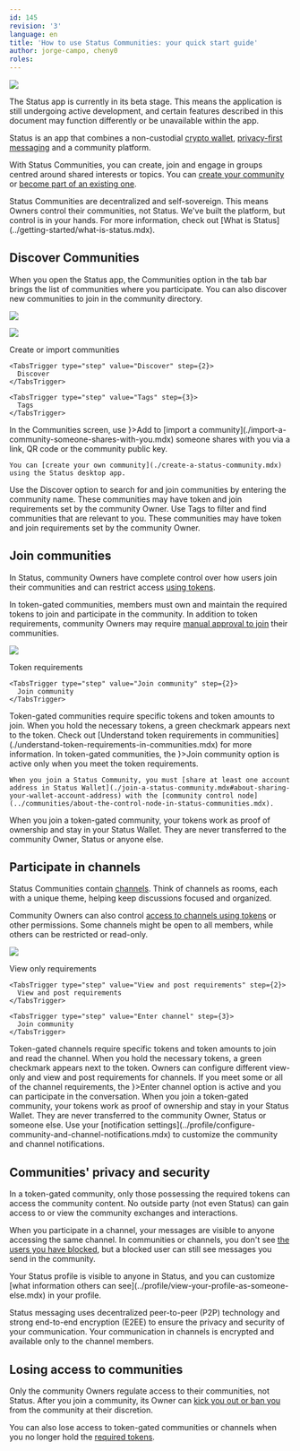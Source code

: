 ```yaml
---
id: 145
revision: '3'
language: en
title: 'How to use Status Communities: your quick start guide'
author: jorge-campo, cheny0
roles:
---
```


![](https://res.cloudinary.com/dhgck7ebz/image/upload/v1693319365/Help/Documentation%20Screens/Getting%20Started/145/145_Header_Light.png)

<Admonition type="beta" status="Status app is currently in beta stage">
  The Status app is currently in its beta stage. This means the application is still undergoing active development, and certain features described in this document may function differently or be unavailable within the app.
</Admonition>

Status is an app that combines a non-custodial [crypto wallet](../wallet/status-wallet-your-quick-start-guide.mdx), [privacy-first messaging](../messaging/about-status-messages.mdx) and a community platform.

With Status Communities, you can create, join and engage in groups centred around shared interests or topics. You can [create your community](./create-a-status-community.mdx) or [become part of an existing one](./join-a-status-community.mdx).

<Admonition type="info">
  Status Communities are decentralized and self-sovereign. This means Owners control their communities, not Status. We've built the platform, but control is in your hands. For more information, check out [What is Status](../getting-started/what-is-status.mdx).
</Admonition>

## Discover Communities

When you open the Status app, the <CommunitiesIcon /> Communities option in the tab bar brings the list of communities where you participate. You can also discover new communities to join in the community directory.

![](https://res.cloudinary.com/dhgck7ebz/image/upload/v1702481878/Help/Documentation%20Screens/Getting%20Started/145/01%20Communities%20Home/145_2_Screen_Light.png)

![](https://res.cloudinary.com/dhgck7ebz/image/upload/v1702481878/Help/Documentation%20Screens/Getting%20Started/145/01%20Communities%20Home/145_3_Screen_Light.png)

<Tabs defaultValue="Create or import communities">
  <TabsList size={32}>
    <TabsTrigger type="step" value="Create or import communities" step={1}>
      Create or import communities
    </TabsTrigger>

    <TabsTrigger type="step" value="Discover" step={2}>
      Discover
    </TabsTrigger>

    <TabsTrigger type="step" value="Tags" step={3}>
      Tags
    </TabsTrigger>
  </TabsList>

  <TabsContent value="Create or import communities">
    In the Communities screen, use <ContextTag icon={<AddSmallIcon />}>Add</ContextTag> to [import a community](./import-a-community-someone-shares-with-you.mdx) someone shares with you via a link, QR code or the community public key.

    You can [create your own community](./create-a-status-community.mdx) using the Status desktop app.
  </TabsContent>

  <TabsContent value="Discover">
    Use the <ContextTag>Discover</ContextTag> option to search for and join communities by entering the community name.
    These communities may have token and join requirements set by the community Owner.
  </TabsContent>

  <TabsContent value="Tags">
    Use <ContextTag>Tags</ContextTag> to filter and find communities that are relevant to you.
    These communities may have token and join requirements set by the community Owner.
  </TabsContent>
</Tabs>

## Join communities

In Status, community Owners have complete control over how users join their communities and can restrict access [using tokens](examples-of-token-based-access-in-communities-and-channels.mdx).

In token-gated communities, members must own and maintain the required tokens to join and participate in the community. In addition to token requirements, community Owners may require [manual approval to join](./about-community-request-approvals.mdx) their communities.

![](https://res.cloudinary.com/dhgck7ebz/image/upload/v1693378438/Help/Documentation%20Screens/Getting%20Started/145/02%20Token%20Gated%20Communities/145_2_Screen_Light.png)

<Tabs defaultValue="Token requirements">
  <TabsList size={32}>
    <TabsTrigger type="step" value="Token requirements" step={1}>
      Token requirements
    </TabsTrigger>

    <TabsTrigger type="step" value="Join community" step={2}>
      Join community
    </TabsTrigger>
  </TabsList>

  <TabsContent value="Token requirements">
    Token-gated communities require specific tokens and token amounts to join. When you hold the necessary tokens, a <CheckCircleIcon /> green checkmark appears next to the token. Check out [Understand token requirements in communities](./understand-token-requirements-in-communities.mdx) for more information.
  </TabsContent>

  <TabsContent value="Join community">
    In token-gated communities, the <ContextTag icon={<UnlockedIcon />}>Join community</ContextTag> option is active only when you meet the token requirements.

    When you join a Status Community, you must [share at least one account address in Status Wallet](./join-a-status-community.mdx#about-sharing-your-wallet-account-address) with the [community control node](../communities/about-the-control-node-in-status-communities.mdx).
  </TabsContent>
</Tabs>

<Admonition type="info">
  When you join a token-gated community, your tokens work as proof of ownership and stay in your Status Wallet. They are never transferred to the community Owner, Status or anyone else.
</Admonition>

## Participate in channels

Status Communities contain [channels](./channels-your-quick-start-guide.mdx). Think of channels as rooms, each with a unique theme, helping keep discussions focused and organized.

Community Owners can also control [access to channels using tokens](./set-up-a-token-gated-channel.mdx) or other permissions. Some channels might be open to all members, while others can be restricted or read-only.

![](https://res.cloudinary.com/dhgck7ebz/image/upload/v1693378557/Help/Documentation%20Screens/Getting%20Started/145/03%20Token%20Gated%20Channels/145_3_Screen_Light.png)

<Tabs defaultValue="View only requirements">
  <TabsList size={32}>
    <TabsTrigger type="step" value="View only requirements" step={1}>
      View only requirements
    </TabsTrigger>

    <TabsTrigger type="step" value="View and post requirements" step={2}>
      View and post requirements
    </TabsTrigger>

    <TabsTrigger type="step" value="Enter channel" step={3}>
      Join community
    </TabsTrigger>
  </TabsList>

  <TabsContent value="View only requirements">
    Token-gated channels require specific tokens and token amounts to join and read the channel. When you hold the necessary tokens, a <CheckCircleIcon /> green checkmark appears next to the token.
  </TabsContent>

  <TabsContent value="View and post requirements">
    Owners can configure different view-only and view and post requirements for channels.
  </TabsContent>

  <TabsContent value="Enter channel">
    If you meet some or all of the channel requirements, the <ContextTag icon={<UnlockedIcon />}>Enter channel</ContextTag> option is active and you can participate in the conversation.
  </TabsContent>
</Tabs>

<Admonition type="info">
  When you join a token-gated community, your tokens work as proof of ownership and stay in your Status Wallet. They are never transferred to the community Owner, Status or someone else.
</Admonition>

<Admonition type="tip">
  Use your [notification settings](../profile/configure-community-and-channel-notifications.mdx) to customize the community and channel notifications.
</Admonition>

## Communities' privacy and security

In a token-gated community, only those possessing the required tokens can access the community content. No outside party (not even Status) can gain access to or view the community exchanges and interactions.

When you participate in a channel, your messages are visible to anyone accessing the same channel. In communities or channels, you don't see [the users you have blocked](../profile/block-or-unblock-someone-in-status.mdx), but a blocked user can still see messages you send in the community.

<Admonition type="info">
  Your Status profile is visible to anyone in Status, and you can customize [what information others can see](../profile/view-your-profile-as-someone-else.mdx) in your profile.
</Admonition>

Status messaging uses decentralized peer-to-peer (P2P) technology and strong end-to-end encryption (E2EE) to ensure the privacy and security of your communication. Your communication in channels is encrypted and available only to the channel members.

## Losing access to communities

Only the community Owners regulate access to their communities, not Status. After you join a community, its Owner can [kick you out or ban you](./kick-or-ban-someone-from-your-community.mdx) from the community at their discretion.

You can also lose access to token-gated communities or channels when you no longer hold the [required tokens](./understand-token-requirements-in-communities.mdx).
